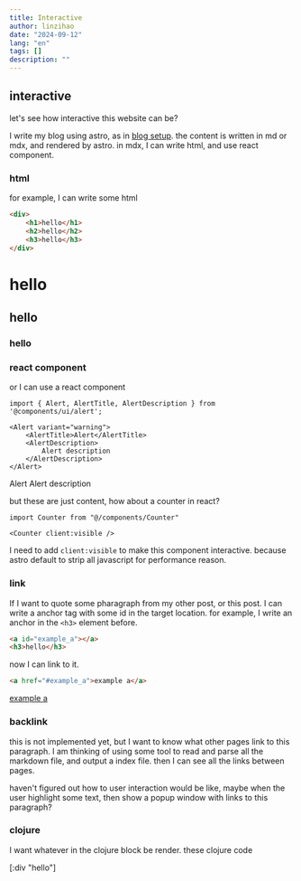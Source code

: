 ```yaml
---
title: Interactive
author: linzihao
date: "2024-09-12"
lang: "en"
tags: []
description: ""
---
```


## interactive

let's see how interactive this website can be?

I write my blog using astro, as in [blog setup](/blog/zh/astro_blog). the content is written in md or mdx, and rendered by astro.
in mdx, I can write html, and use react component.

### html
for example, I can write some html
```html
<div>
    <h1>hello</h1>
    <h2>hello</h2>
    <h3>hello</h3>
</div>
```

<div>
    <h1>hello</h1>
    <h2>hello</h2>
    <a id="example_a"></a>
    <h3>hello</h3>
</div>

### react component
or I can use a react component
```tsx
import { Alert, AlertTitle, AlertDescription } from '@components/ui/alert';

<Alert variant="warning">
    <AlertTitle>Alert</AlertTitle>
    <AlertDescription>
        Alert description
    </AlertDescription>
</Alert>
```

<Alert variant="warning">
    <AlertTitle>Alert</AlertTitle>
    <AlertDescription>
        Alert description
    </AlertDescription>
</Alert>

but these are just content, how about a counter in react?
```tsx
import Counter from "@/components/Counter"

<Counter client:visible />
```

<Counter client:visible />

I need to add `client:visible` to make this component interactive. because astro default to strip all javascript for performance reason.

### link
If I want to quote some pharagraph from my other post, or this post. 
I can write a anchor tag with some id in the target location. for example, I write an anchor in the `<h3>` element before.
```html
<a id="example_a"></a>
<h3>hello</h3>
```

now I can link to it.
```html
<a href="#example_a">example a</a>
```

<a href="#example_a">example a</a>

### backlink
this is not implemented yet, but I want to know what other pages link to this paragraph.
I am thinking of using some tool to read and parse all the markdown file, and output a index file.
then I can see all the links between pages.

haven't figured out how to user interaction would be like, maybe when the user highlight some text, then show a popup window with links to
this paragraph?

### clojure 
I want whatever in the clojure block be render.
these clojure code 

<Reagent>
    [:div "hello"]
</Reagent>
